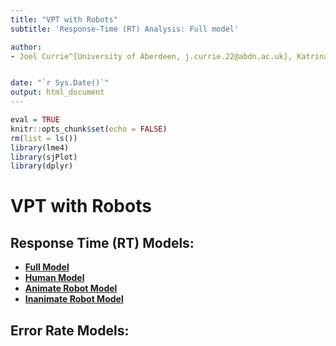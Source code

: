 ```yaml
---
title: "VPT with Robots"
subtitle: 'Response-Time (RT) Analysis: Full model'

author: 
- Joel Currie^[University of Aberdeen, j.currie.22@abdn.ac.uk], Katrina Louise McDonough^[University of East Anglia], Agnieszka Wykowska^[Istituto Italiano di Tecnologia], Maria Elena Giannaccini^[University of Aberdeen], Patric Bach^[University of Aberdeen]


date: "`r Sys.Date()`"
output: html_document
---
```


```r
eval = TRUE
knitr::opts_chunk$set(echo = FALSE)
rm(list = ls())
library(lme4)
library(sjPlot)
library(dplyr)
```
# VPT with Robots

## Response Time (RT) Models:
* [**Full Model**](https://jwgcurrie.github.io/Robot-VPT/docs/Full_model_RT.html)
* [**Human Model**](https://jwgcurrie.github.io/Robot-VPT/docs/Human_RT.html)
* [**Animate Robot Model**](https://jwgcurrie.github.io/Robot-VPT/docs/Animate_Robot_RT.html)
* [**Inanimate Robot Model**](https://jwgcurrie.github.io/Robot-VPT/docs/Inanimate_Robot_RT.html)

## Error Rate Models:






